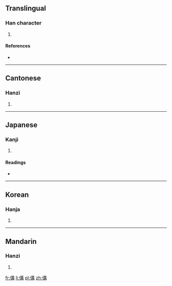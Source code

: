 ==Translingual==

===Han character===
{{Han char|rn=9|rad=人|as=10|sn=12|four=2524<sub>7</sub>|canj=人廿廿月 (OTTB)|ids=⿰[[亻]][[冓]]}}

# {{defn|Han|sort=人10}}

====References====
* {{Han ref|kx=0112.260|dkj=00946|dj=0240.100|hdz=10200.010|uh=508B|ud=20619|bh=D855|bd=55381}}

----

==Cantonese==

===Hanzi===
{{yue-hanzi|jyut=gau3|y=gau3}}

# {{defn|lang=yue|sort=人10}}

----

==Japanese==

===Kanji===
{{ja-kanji|grade=|rs=人10}}

# {{defn|lang=ja|sort=人10}}

====Readings====
* {{ja-readings|on=[[こう]] (kō), [[く]] (ku)|kun=[[へつらわぬ]] (hetsurawanu), [[おろか]] (oroka)}}

----

==Korean==

===Hanja===
{{ko-hanja|hangeul=강|rv=gang|mr=kang}}

# {{defn|lang=ko|sort=人10}}

----

==Mandarin==

===Hanzi===
{{cmn-hanzi|pin=[[gòu]] ([[gou4]])|wg=kou<sup>4</sup>}}

# {{defn|lang=cmn|sort=人10}}

[[fr:傋]]
[[li:傋]]
[[pl:傋]]
[[zh:傋]]